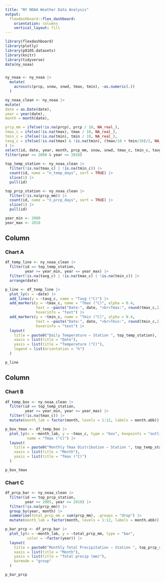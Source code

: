 ```yaml
---
title: "NY NOAA Weather Data Analysis"
output: 
  flexdashboard::flex_dashboard:
    orientation: columns
    vertical_layout: fill
---
```


```r
library(flexdashboard)
library(plotly)
library(p8105.datasets)
library(knitr)
library(tidyverse)
data(ny_noaa)


ny_noaa <- ny_noaa |>
  mutate(
    across(c(prcp, snow, snwd, tmax, tmin), ~as.numeric(.))
  )

ny_noaa_clean <- ny_noaa |> 
mutate(
date = as.Date(date),
year = year(date),
month = month(date),

prcp_mm = ifelse(!is.na(prcp), prcp / 10, NA_real_), 
tmax_c = ifelse(!is.na(tmax), tmax / 10, NA_real_), 
tmin_c = ifelse(!is.na(tmin), tmin / 10, NA_real_),
tavg_c = ifelse(!is.na(tmax) & !is.na(tmin), (tmax/10 + tmin/10)/2, NA_real_)
) |> 
select(id, date, year, month, prcp_mm, snow, snwd, tmax_c, tmin_c, tavg_c) |> 
filter(year >= 2000 & year <= 2010)
  
top_temp_station <- ny_noaa_clean |> 
  filter(!is.na(tmax_c) | !is.na(tmin_c)) |> 
  count(id, name = "n_temp_days", sort = TRUE) |> 
  slice(1) |> 
  pull(id)

top_prcp_station <- ny_noaa_clean |> 
  filter(!is.na(prcp_mm)) |> 
  count(id, name = "n_prcp_days", sort = TRUE) |> 
  slice(1) |> 
  pull(id)

year_min <- 2000
year_max <- 2010
```



Column {data-width=500}
-----------------------------------------------------------------------

### Chart A

```r

df_temp_line <- ny_noaa_clean |> 
  filter(id == top_temp_station,
         year >= year_min, year <= year_max) |> 
  filter(!is.na(tavg_c) | !is.na(tmax_c) | !is.na(tmin_c)) |> 
  arrange(date)

p_line <- df_temp_line |> 
  plot_ly(x = ~date) |> 
  add_lines(y = ~tavg_c, name = "Tavg (°C)") |> 
  add_markers(y = ~tmax_c, name = "Tmax (°C)", alpha = 0.4,
              text = ~paste("Date:", date, "<br>Tmax:", round(tmax_c,1), "°C"),
              hoverinfo = "text") |> 
  add_markers(y = ~tmin_c, name = "Tmin (°C)", alpha = 0.4,
              text = ~paste("Date:", date, "<br>Tmin:", round(tmin_c,1), "°C"),
              hoverinfo = "text") |> 
  layout(
    title = paste0("Daily Temperature — Station ", top_temp_station),
    xaxis = list(title = "Date"),
    yaxis = list(title = "Temperature (°C)"),
    legend = list(orientation = "h")
  )

p_line

```

Column {data-width=500}
-----------------------------------------------------------------------

### Chart B

```r

df_temp_box <- ny_noaa_clean |> 
  filter(id == top_temp_station,
         year >= year_min, year <= year_max) |> 
  filter(!is.na(tmax_c)) |> 
  mutate(month_lab = factor(month, levels = 1:12, labels = month.abb))

p_box_tmax <- df_temp_box |> 
  plot_ly(x = ~month_lab, y = ~tmax_c, type = "box", boxpoints = "outliers",
          name = "Tmax (°C)") |> 
  layout(
    title = paste0("Monthly Tmax Distribution — Station ", top_temp_station),
    xaxis = list(title = "Month"),
    yaxis = list(title = "Tmax (°C)")
  )

p_box_tmax

```

### Chart C

```r

df_prcp_bar <- ny_noaa_clean |> 
  filter(id == top_prcp_station,
         year >= 2005, year <= 2010) |> 
  filter(!is.na(prcp_mm)) |> 
  group_by(year, month) |> 
  summarise(total_prcp_mm = sum(prcp_mm), .groups = "drop") |> 
  mutate(month_lab = factor(month, levels = 1:12, labels = month.abb))

p_bar_prcp <- df_prcp_bar |> 
  plot_ly(x = ~month_lab, y = ~total_prcp_mm, type = "bar",
          color = ~factor(year)) |> 
  layout(
    title = paste0("Monthly Total Precipitation — Station ", top_prcp_station),
    xaxis = list(title = "Month"),
    yaxis = list(title = "Total precip (mm)"),
    barmode = "group"
  )

p_bar_prcp

```

